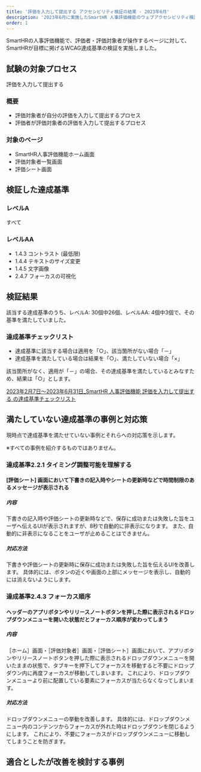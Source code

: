 ```yaml
---
title: '評価を入力して提出する アクセシビリティ検証の結果 - 2023年6月'
description: '2023年6月に実施したSmartHR 人事評価機能のウェブアクセシビリティ検証の結果を公開しています。'
order: 1
---
```





SmartHRの人事評価機能で、評価者・評価対象者が操作するページに対して、SmartHRが目標に掲げるWCAG達成基準の検証を実施しました。

## 試験の対象プロセス
評価を入力して提出する

### 概要

- 評価対象者が自分の評価を入力して提出するプロセス
- 評価者が評価対象者の評価を入力して提出するプロセス

### 対象のページ
- SmartHR人事評価機能ホーム画面
- 評価対象者一覧画面
- 評価シート画面

## 検証した達成基準

### レベルA

すべて

### レベルAA

- 1.4.3 コントラスト (最低限)
- 1.4.4 テキストのサイズ変更
- 1.4.5 文字画像
- 2.4.7 フォーカスの可視化

## 検証結果

該当する達成基準のうち、レベルA: 30個中26個、レベルAA: 4個中3個で、その基準を満たしていました。

<!-- textlint-enable -->

### 達成基準チェックリスト

- 達成基準に該当する場合は適用を「○」、該当箇所がない場合「－」
- 達成基準を満たしている場合は結果を「○」、満たしていない場合「×」

該当箇所がなく、適用が「－」の場合、その達成基準を満たしているとみなすため、結果は「○」とします。

[2023年2月7日〜2023年6月31日_SmartHR 人事評価機能 評価を入力して提出する の達成基準チェックリスト](https://docs.google.com/spreadsheets/d/1wkVBcYQ2fsJhWO9Sw2ZQtTuiIaeKdFspI_jOIyZ9F8U/edit#gid=0)

## 満たしていない達成基準の事例と対応策

現時点で達成基準を満たせていない事例とそれらへの対応策を示します。

※すべての事例を紹介するものではありません。
<!-- textlint-enable -->

### 達成基準2.2.1 タイミング調整可能を理解する

#### [評価シート] 画面において下書きの記入時やシートの更新時などで時間制限のあるメッセージが表示される

##### 内容
下書きの記入時や評価シートの更新時などで、保存に成功または失敗した旨をユーザへ伝えるUIが表示されますが、8秒で自動的に非表示になります。
また、自動的に非表示になることをユーザが止めることはできません。

##### 対応方法
下書きや評価シートの更新時に保存に成功または失敗した旨を伝えるUIを改善します。
具体的には、ボタンの近くや画面の上部にメッセージを表示し、自動的には消えないようにします。

### 達成基準2.4.3 フォーカス順序

#### ヘッダーのアプリボタンやリリースノートボタンを押した際に表示されるドロップダウンメニューを開いた状態だとフォーカス順序が変わってしまう

##### 内容
［ホーム］画面・［評価対象者］画面・［評価シート］画面において、アプリボタンやリリースノートボタンを押した際に表示されるドロップダウンメニューを開いたままの状態で、タブキーを押下してフォーカスを移動すると不要にドロップダウン内に再度フォーカスが移動してしまいます。
これにより、ドロップダウンメニューより前に配置している要素にフォーカスが当たらなくなってしまいます。

##### 対応方法
ドロップダウンメニューの挙動を改善します。
具体的には、ドロップダウンメニュー内のコンテンツからフォーカスが外れた時はドロップダウンを閉じるようにします。
これにより、不要にフォーカスがドロップダウンメニューに移動してしまうことを防ぎます。

## 適合としたが改善を検討する事例
